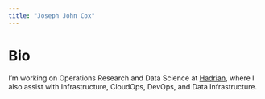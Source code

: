```yaml
---
title: "Joseph John Cox"
---
```


# Bio

I'm working on Operations Research and Data Science at [Hadrian](hadrian.co), where I also assist with Infrastructure, CloudOps, DevOps, and Data Infrastructure.
